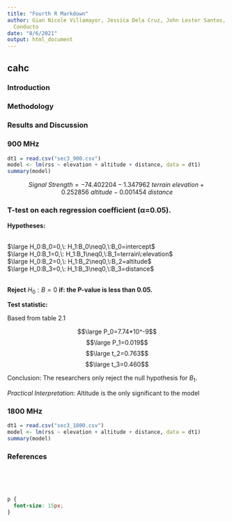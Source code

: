 ```yaml
---
title: "Fourth R Markdown"
author: Gian Nicole Villamayor, Jessica Dela Cruz, John Lester Santos, John Rollic
  Conducto
date: "8/6/2021"
output: html_document
---
```



## cahc {.tabset}

### **Introduction**






### **Methodology**




### **Results and Discussion**
<h3> 900 MHz </h3>

```r
dt1 = read.csv("sec3_900.csv")
model <- lm(rss ~ elevation + altitude + distance, data = dt1)
summary(model)
```

$$ Signal\:Strength = -74.402204-1.347962\:terrain\:elevation+0.252856\:altitude-0.001454\:distance$$

<h3><b>T-test on each regression coefficient (α=0.05). </h3></b>
<p>**Hypotheses:** </p><br>
$\large H_0:B_0=0,\: H_1:B_0\neq0,\:B_0=intercept$<br>
$\large H_0:B_1=0,\: H_1:B_1\neq0,\:B_1=terrain\:elevation$<br>
$\large H_0:B_2=0,\: H_1:B_2\neq0,\:B_2=altitude$<br>
$\large H_0:B_3=0,\: H_1:B_3\neq0,\:B_3=distance$<br><br>
<p>**Reject** $H_0:B=0$ **if: the P-value is less than 0.05.** </p>
<p>**Test statistic:** </p>
<p>Based from table 2.1</p>
$$\large P_0=7.74*10^-9$$
$$\large P_1=0.019$$
$$\large t_2=0.763$$
$$\large t_3=0.460$$
<p>Conclusion: The researchers only reject the null hypothesis for $B_1$. 
<p>*Practical Interpretation:* Altitude is the only significant to the model </p> 

<h3> 1800 MHz </h3>

```r
dt1 = read.csv("sec3_1800.csv")
model <- lm(rss ~ elevation + altitude + distance, data = dt1)
summary(model)
```










### **References**



<br>
<br>
<br>

```css
p {
  font-size: 15px;
}
```
